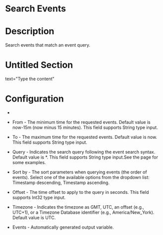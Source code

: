 ﻿# Search Events

# Description

Search events that match an event query.

# Untitled Section

text="Type the content"

# Configuration

* 
* From - The minimum time for the requested events. Default value is now-15m (now minus 15 minutes). This field supports String type input.
* To - The maximum time for the requested events. Default value is now. This field supports String type input.
* Query - Indicates the search query following the event search syntax. Default value is *. This field supports String type input.See the page for some examples.
* Sort by - The sort parameters when querying events (the order of events). Select one of the available options from the dropdown list: Timestamp descending, Timestamp ascending.







* Offset - The time offset to apply to the query in seconds. This field supports Int32 type input.
* Timezone - Indicates the timezone as GMT, UTC, an offset (e.g., UTC+1), or a Timezone Database identifier (e.g., America/New_York). Default value is UTC.



* Events - Automatically generated output variable.

